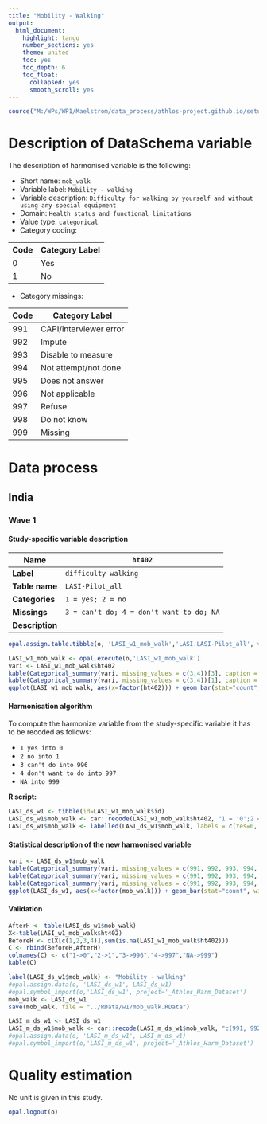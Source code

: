 ```yaml
---
title: "Mobility - Walking"
output:
  html_document:
    highlight: tango
    number_sections: yes
    theme: united
    toc: yes
    toc_depth: 6
    toc_float:
      collapsed: yes
      smooth_scroll: yes
---
```


<!-- ########################################################## --> 

<!-- # Installation, loading packages -->
<!-- **R script:** -->

```r
source("M:/WPs/WP1/Maelstrom/data_process/athlos-project.github.io/setup_iago.r")
```
<!-- ########################################################## --> 


# Description of DataSchema variable

The description of harmonised variable is the following:

* Short name: `mob_walk`
* Variable label: `Mobility - walking`
* Variable description: `Difficulty for walking by yourself and without using any special equipment`
* Domain: `Health status and functional limitations`
* Value type: `categorical`
* Category coding:

**Code** | **Category Label**
-------- | ------------------
0        | Yes
1        | No

* Category missings: 

**Code** | **Category Label**
----| ------------------
991 | CAPI/interviewer error
992 | Impute
993 | Disable to measure
994 | Not attempt/not done
995 | Does not answer
996 | Not applicable
997 | Refuse
998 | Do not know
999 | Missing


# Data process

## India

### Wave 1 

#### Study-specific variable description



| **Name** | `ht402`|
|-|-|
| **Label** | `difficulty walking`|
| **Table name** | `LASI-Pilot_all` |
| **Categories** | `1 = yes; 2 = no` |
| **Missings** | `3 = can't do; 4 = don't want to do; NA` |
| **Description** |  |



```r
opal.assign.table.tibble(o, 'LASI_w1_mob_walk','LASI.LASI-Pilot_all', variables=list('ht402'), missings = TRUE)
```

```r
LASI_w1_mob_walk <- opal.execute(o,'LASI_w1_mob_walk')
vari <- LASI_w1_mob_walk$ht402
kable(Categorical_summary(vari, missing_values = c(3,4))[3], caption = "ht402")
kable(Categorical_summary(vari, missing_values = c(3,4))[1], caption = "Category")
ggplot(LASI_w1_mob_walk, aes(x=factor(ht402))) + geom_bar(stat="count", width=0.4, fill="steelblue") + xlab("Mobility - Walking") + ylab("Frequency")
```

#### Harmonisation algorithm

To compute the harmonize variable from the study-specific variable it has to be recoded as follows:

* `1 yes into 0` 
* `2 no into 1`
* `3 can't do into 996`
* `4 don't want to do into 997`
* `NA into 999`

**R script:**


```r
LASI_ds_w1 <- tibble(id=LASI_w1_mob_walk$id)
LASI_ds_w1$mob_walk <- car::recode(LASI_w1_mob_walk$ht402, "1 = '0';2 = '1';NA = '999';3 = '996';4 = '997' ")
LASI_ds_w1$mob_walk <- labelled(LASI_ds_w1$mob_walk, labels = c(Yes=0, No=1,Missing=999, Do_not_know=998, Refuse=997, Not_applicable=996, Does_not_answer=995,  Not_attempt_not_done=994, Disable_to_measure=993, Impute=992, CAPI_interviewer_error=991))
```

#### Statistical description of the new harmonised variable
```r
vari <- LASI_ds_w1$mob_walk
kable(Categorical_summary(vari, missing_values = c(991, 992, 993, 994, 995, 996, 997, 998, 999))[3], caption = "mob_walk")
kable(Categorical_summary(vari, missing_values = c(991, 992, 993, 994, 995, 996, 997, 998, 999))[1], caption = "Category")
kable(Categorical_summary(vari, missing_values = c(991, 992, 993, 994, 995, 996, 997, 998, 999))[2], caption = "Type of missing")
ggplot(LASI_ds_w1, aes(x=factor(mob_walk))) + geom_bar(stat="count", width=0.4, fill="steelblue") + xlab("Mobility - Walking") + ylab("Frequency")
```

#### Validation
```r
AfterH <- table(LASI_ds_w1$mob_walk)
X<-table(LASI_w1_mob_walk$ht402)
BeforeH <- c(X[c(1,2,3,4)],sum(is.na(LASI_w1_mob_walk$ht402)))
C <- rbind(BeforeH,AfterH)
colnames(C) <- c("1->0","2->1","3->996","4->997","NA->999") 
kable(C)
```


```r
label(LASI_ds_w1$mob_walk) <- "Mobility - walking"
#opal.assign.data(o, 'LASI_ds_w1', LASI_ds_w1)
#opal.symbol_import(o,'LASI_ds_w1', project='_Athlos_Harm_Dataset')
mob_walk <- LASI_ds_w1
save(mob_walk, file = "../RData/w1/mob_walk.RData")

LASI_m_ds_w1 <- LASI_ds_w1
LASI_m_ds_w1$mob_walk <- car::recode(LASI_m_ds_w1$mob_walk, "c(991, 992, 993, 994, 995, 996, 997,998, 999)=NA")
#opal.assign.data(o, 'LASI_m_ds_w1', LASI_m_ds_w1)
#opal.symbol_import(o,'LASI_m_ds_w1', project='_Athlos_Harm_Dataset')
```



# Quality estimation
No unit is given in this study.

```r
opal.logout(o)
```
